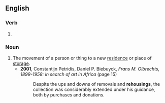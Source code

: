 ==English==

===Verb===
{{head|en|verb form}}

# {{present participle of|rehouse|lang=en|nocat=1}}

===Noun===
{{en-noun}}

# The movement of a person or thing to a new [[residence]] or place of [[storage]].
#* '''2001''', Constantijn Petridis, ‎Daniel P. Biebuyck, ''Frans M. Olbrechts, 1899-1958: in search of art in Africa'' (page 15)
#*: Despite the ups and downs of removals and '''rehousings''', the collection was considerably extended under his guidance, both by purchases and donations.